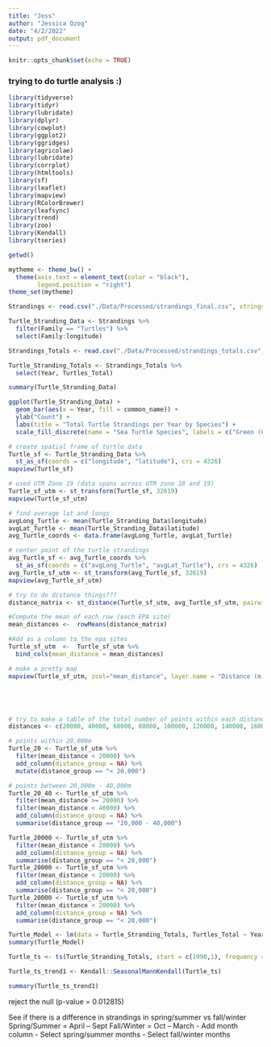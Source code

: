 ```yaml
---
title: "Jess"
author: "Jessica Ozog"
date: "4/2/2022"
output: pdf_document
---
```


```r
knitr::opts_chunk$set(echo = TRUE)
```

### trying to do turtle analysis :)

```r
library(tidyverse)
library(tidyr)
library(lubridate)
library(dplyr)
library(cowplot)
library(ggplot2)
library(ggridges)
library(agricolae)
library(lubridate)
library(corrplot)
library(htmltools)
library(sf)
library(leaflet)
library(mapview)
library(RColorBrewer)
library(leafsync)
library(trend)
library(zoo)
library(Kendall)
library(tseries)

getwd()

mytheme <- theme_bw() +
  theme(axis.text = element_text(color = "black"), 
        legend.position = "right")
theme_set(mytheme)

Strandings <- read.csv("./Data/Processed/strandings_final.csv", stringsAsFactors = TRUE)

Turtle_Stranding_Data <- Strandings %>%
  filter(Family == "Turtles") %>%
  select(Family:longitude)

Strandings_Totals <- read.csv("./Data/Processed/strandings_totals.csv", stringsAsFactors = TRUE)

Turtle_Stranding_Totals <- Strandings_Totals %>%
  select(Year, Turtles_Total)
```

```r
summary(Turtle_Stranding_Data)

ggplot(Turtle_Stranding_Data) +
  geom_bar(aes(x = Year, fill = common_name)) +
  ylab("Count") +
  labs(title = "Total Turtle Strandings per Year by Species") +
  scale_fill_discrete(name = "Sea Turtle Species", labels = c("Green (Chelonia mydas)", "Kemp's Ridley (Lepidochelys kempii)", "Leatherback (Dermochelys coriacea)", "Loggerhead (Caretta caretta)", "Unidentified Turtle"))
```

```r
# create spatial frame of turtle data
Turtle_sf <- Turtle_Stranding_Data %>%
  st_as_sf(coords = c("longitude", "latitude"), crs = 4326)
mapview(Turtle_sf)

# used UTM Zone 19 (data spans across UTM zone 18 and 19)
Turtle_sf_utm <- st_transform(Turtle_sf, 32619)
mapview(Turtle_sf_utm)

# find average lat and longs
avgLong_Turtle <- mean(Turtle_Stranding_Data$longitude)
avgLat_Turtle <- mean(Turtle_Stranding_Data$latitude)
avg_Turtle_coords <- data.frame(avgLong_Turtle, avgLat_Turtle)

# center point of the turtle strandings 
avg_Turtle_sf <- avg_Turtle_coords %>%
  st_as_sf(coords = c("avgLong_Turtle", "avgLat_Turtle"), crs = 4326)
avg_Turtle_sf_utm <- st_transform(avg_Turtle_sf, 32619)
mapview(avg_Turtle_sf_utm)

# try to do distance things???
distance_matrix <- st_distance(Turtle_sf_utm, avg_Turtle_sf_utm, pairwise=T)

#Compute the mean of each row (each EPA site)
mean_distances <-  rowMeans(distance_matrix)

#Add as a column to the epa sites
Turtle_sf_utm  <-  Turtle_sf_utm %>% 
  bind_cols(mean_distance = mean_distances)

# make a pretty map 
mapview(Turtle_sf_utm, zcol="mean_distance", layer.name = "Distance (m) from Mean Stranding Point")





# try to make a table of the total number of points within each distance range 
distances <- c(20000, 40000, 60000, 80000, 100000, 120000, 140000, 160000)

# points within 20,000m
Turtle_20 <- Turtle_sf_utm %>%
  filter(mean_distance < 20000) %>%
  add_column(distance_group = NA) %>%
  mutate(distance_group == "< 20,000")

# points between 20,000m - 40,000m
Turtle_20_40 <- Turtle_sf_utm %>%
  filter(mean_distance >= 20000) %>%
  filter(mean_distance < 40000) %>%
  add_column(distance_group = NA) %>%
  summarise(distance_group == "20,000 - 40,000")

Turtle_20000 <- Turtle_sf_utm %>%
  filter(mean_distance < 20000) %>%
  add_column(distance_group = NA) %<%
  summarise(distance_group == "< 20,000")
Turtle_20000 <- Turtle_sf_utm %>%
  filter(mean_distance < 20000) %>%
  add_column(distance_group = NA) %<%
  summarise(distance_group == "< 20,000")
Turtle_20000 <- Turtle_sf_utm %>%
  filter(mean_distance < 20000) %>%
  add_column(distance_group = NA) %<%
  summarise(distance_group == "< 20,000")

```

```r
Turtle_Model <- lm(data = Turtle_Stranding_Totals, Turtles_Total ~ Year)
summary(Turtle_Model)
```

```r
Turtle_ts <- ts(Turtle_Stranding_Totals, start = c(1990,1), frequency = 1)

Turtle_ts_trend1 <- Kendall::SeasonalMannKendall(Turtle_ts)

summary(Turtle_ts_trend1)
```
reject the null (p-value = 0.012815)




See if there is a difference in strandings in spring/summer vs fall/winter 
Spring/Summer = April – Sept
Fall/Winter = Oct – March 
-	Add month column
-	Select spring/summer months
-	Select fall/winter months 
```r

```

